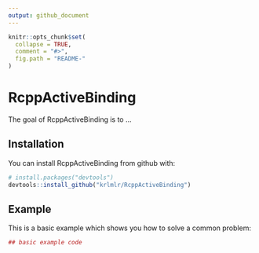 ```yaml
---
output: github_document
---
```


<!-- README.md is generated from README.Rmd. Please edit that file -->

```r
knitr::opts_chunk$set(
  collapse = TRUE,
  comment = "#>",
  fig.path = "README-"
)
```

# RcppActiveBinding

The goal of RcppActiveBinding is to ...

## Installation

You can install RcppActiveBinding from github with:

```r
# install.packages("devtools")
devtools::install_github("krlmlr/RcppActiveBinding")
```

## Example

This is a basic example which shows you how to solve a common problem:

```r
## basic example code
```
